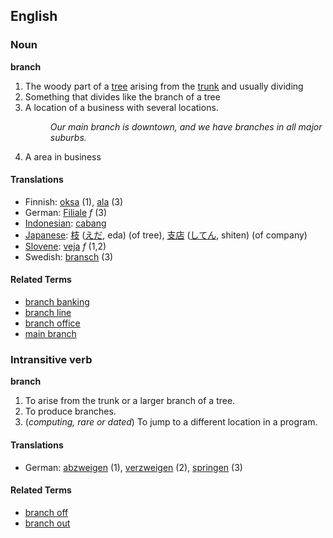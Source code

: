 ==English==

===Noun===
'''branch'''

# The woody part of a [[tree]] arising from the [[trunk]] and usually dividing
# Something that divides like the branch of a tree
# A location of a business with several locations.
#: ''Our main branch is downtown, and we have branches in all major suburbs.''
# A area in business

====Translations====
*Finnish: [[oksa]] (1), [[ala]] (3)
*German: [[Filiale]] ''f'' (3)
*[[Indonesian]]: [[cabang]]
*[[Japanese]]: [[枝]] ([[えだ]], eda) (of tree), [[支店]] ([[してん]], shiten) (of company)
*[[Slovene]]: [[veja]] ''f'' (1,2)
*Swedish: [[bransch]] (3)

====Related Terms====
*[[branch banking]]
*[[branch line]]
*[[branch office]]
*[[main branch]]

===Intransitive verb===
'''branch'''

# To arise from the trunk or a larger branch of a tree.
# To produce branches.
# (''computing, rare or dated'') To jump to a different location in a program.

====Translations====
*German: [[abzweigen]] (1), [[verzweigen]] (2), [[springen]] (3)

====Related Terms====
*[[branch off]]
*[[branch out]]